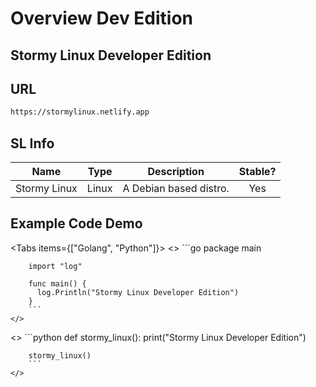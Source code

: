 
# Overview Dev Edition

## Stormy Linux Developer Edition

## URL

```bash copy
https://stormylinux.netlify.app
```

## SL Info

| Name      |  Type  | Description                        | Stable?   |
| :---: | :---:      | -----------------------------------| :---:     |
|   Stormy Linux    | Linux  | A Debian based distro.     |    Yes    |

## Example Code Demo

<Tabs items={["Golang", "Python"]}>
  <Tab>
    <>
        ```go
        package main

        import "log"

        func main() {
          log.Println("Stormy Linux Developer Edition")
        }
        ```
    </>

  </Tab>
  <Tab>
    <>
        ```python
        def stormy_linux():
          print("Stormy Linux Developer Edition")

        stormy_linux()
        ```
    </>

  </Tab>
</Tabs>
